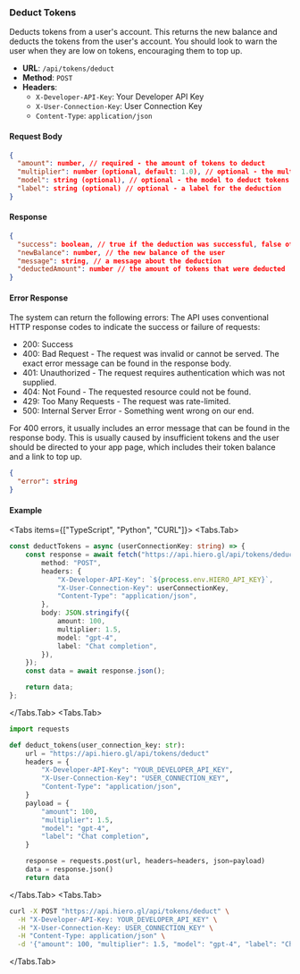 
### Deduct Tokens

Deducts tokens from a user\'s account. This returns the new balance and deducts the tokens from the user\'s account. You should look to warn the user when they are low on tokens, encouraging them to top up.

- **URL**: `/api/tokens/deduct`
- **Method**: `POST`
- **Headers**:
  - `X-Developer-API-Key`: Your Developer API Key
  - `X-User-Connection-Key`: User Connection Key
  - `Content-Type`: `application/json`

#### Request Body

```json filename="deduct-body.json" copy
{
  "amount": number, // required - the amount of tokens to deduct
  "multiplier": number (optional, default: 1.0), // optional - the multiplier to apply to the amount
  "model": string (optional), // optional - the model to deduct tokens for
  "label": string (optional) // optional - a label for the deduction
}
```

#### Response

```json filename="deduct-response.json" copy
{
  "success": boolean, // true if the deduction was successful, false otherwise
  "newBalance": number, // the new balance of the user
  "message": string, // a message about the deduction
  "deductedAmount": number // the amount of tokens that were deducted
}
```

#### Error Response

The system can return the following errors:
The API uses conventional HTTP response codes to indicate the success or failure of requests:

- 200: Success
- 400: Bad Request - The request was invalid or cannot be served. The exact error message can be found in the response body.
- 401: Unauthorized - The request requires authentication which was not supplied.
- 404: Not Found - The requested resource could not be found.
- 429: Too Many Requests - The request was rate-limited.
- 500: Internal Server Error - Something went wrong on our end.

For 400 errors, it usually includes an error message that can be found in the response body. This is usually caused by insufficient tokens and the user should be directed to your app page, which includes their token balance and a link to top up.

```json filename="deduct-error-response.json" copy
{
  "error": string
}
```

#### Example

<Tabs items={["TypeScript", "Python", "CURL"]}>
<Tabs.Tab>

```ts filename="deduct-tokens.ts" copy
const deductTokens = async (userConnectionKey: string) => {
	const response = await fetch("https://api.hiero.gl/api/tokens/deduct", {
		method: "POST",
		headers: {
			"X-Developer-API-Key": `${process.env.HIERO_API_KEY}`,
			"X-User-Connection-Key": userConnectionKey,
			"Content-Type": "application/json",
		},
		body: JSON.stringify({
			amount: 100,
			multiplier: 1.5,
			model: "gpt-4",
			label: "Chat completion",
		}),
	});
	const data = await response.json();

	return data;
};
```

</Tabs.Tab>
<Tabs.Tab>

```py filename="deduct-tokens.py" copy
import requests

def deduct_tokens(user_connection_key: str):
	url = "https://api.hiero.gl/api/tokens/deduct"
	headers = {
		"X-Developer-API-Key": "YOUR_DEVELOPER_API_KEY",
		"X-User-Connection-Key": "USER_CONNECTION_KEY",
		"Content-Type": "application/json",
	}
	payload = {
		"amount": 100,
		"multiplier": 1.5,
		"model": "gpt-4",
		"label": "Chat completion",
	}

	response = requests.post(url, headers=headers, json=payload)
	data = response.json()
	return data
```

</Tabs.Tab>
<Tabs.Tab>

```bash filename="demo.sh" copy
curl -X POST "https://api.hiero.gl/api/tokens/deduct" \
  -H "X-Developer-API-Key: YOUR_DEVELOPER_API_KEY" \
  -H "X-User-Connection-Key: USER_CONNECTION_KEY" \
  -H "Content-Type: application/json" \
  -d '{"amount": 100, "multiplier": 1.5, "model": "gpt-4", "label": "Chat completion"}'
```

</Tabs.Tab>
</Tabs>
